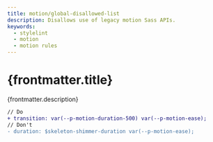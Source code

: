 ```yaml
---
title: motion/global-disallowed-list
description: Disallows use of legacy motion Sass APIs.
keywords:
  - stylelint
  - motion
  - motion rules
---
```



# {frontmatter.title}

<Lede>{frontmatter.description}</Lede>

<RulePreamble category="motion" />

```diff
// Do
+ transition: var(--p-motion-duration-500) var(--p-motion-ease);
// Don't
- duration: $skeleton-shimmer-duration var(--p-motion-ease);
```

<RulePostamble />
